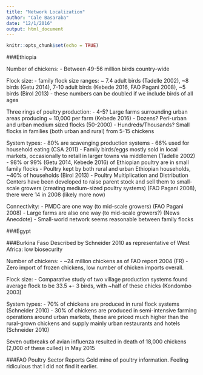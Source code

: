 ```yaml
---
title: "Network Localization"
author: "Cale Basaraba"
date: "12/1/2016"
output: html_document
---
```


```r
knitr::opts_chunk$set(echo = TRUE)
```

###Ethiopia

Number of chickens:
  - Between 49-56 million birds country-wide

Flock size:
  - family flock size ranges: ~ 7.4 adult birds (Tadelle 2002), ~8 birds (Getu 2014), 7-10 adult birds (Kebede 2016, FAO Pagani 2008), ~5 birds (Birol 2013)
  - these numbers can be doubled if we include birds of all ages
  
Three rings of poultry production:
  - 4-5? Large farms surrounding urban areas producing ~ 10,000 per farm (Kebede 2016)
  - Dozens? Peri-urban and urban medium sized flocks (50-2000)
  - Hundreds/Thousands? Small flocks in families (both urban and rural) from 5-15 chickens
  
System types:
  - 80% are scavenging production systems
  - 66% used for household eating (CSA 2011)
  - Family birds/eggs mostly sold in local markets, occasionally to retail in larger towns via middlemen (Tadelle 2002)
  - 98% or 99% (Getu 2014, Kebede 2016) of Ethiopian poultry are in small family flocks
  - Poultry kept by both rural and urban Ethiopian households, ~40% of households (Birol 2013)
  - Poultry Multiplication and Distribution Centers have been developed to raise parent stock and sell them to small-scale growers (creating medium-sized poultry systems) (FAO Pagani 2008), there were 14 in 2008 (likely more now)
  
Connectivity:
  - PMDC are one way (to mid-scale growers) (FAO Pagani 2008)
  - Large farms are also one way (to mid-scale growers?) (News Anecdote)
  - Small-world network seems reasonable between family flocks
  
###Egypt 

###Burkina Faso
Described by Schneider 2010 as representative of West Africa: low biosecurity

Number of chickens:
  - ~24 million chickens as of FAO report 2004 (FR)
  - Zero import of frozen chickens, low number of chicken imports overall. 

Flock size:
  - Comparative study of two village production systems found average flock to be 33.5 +- 3 birds, with ~half of these chicks (Kondombo 2003)
  
System types:
  - 70% of chickens are produced in rural flock systems (Schneider 2010)
  - 30% of chickens are produced in semi-intensive farming operations around urban markets, these are priced much higher than the rural-grown chickens and supply mainly urban restaurants and hotels (Schneider 2010)
  
Seven outbreaks of avian influenza resulted in death of 18,000 chickens (2,000 of these culled) in May 2015

###FAO Poultry Sector Reports
Gold mine of poultry information. Feeling ridiculous that I did not find it earlier. 
